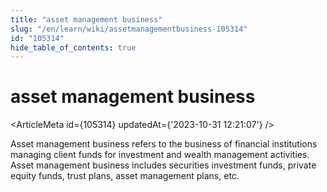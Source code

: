 ```yaml
---
title: "asset management business"
slug: "/en/learn/wiki/assetmanagementbusiness-105314"
id: "105314"
hide_table_of_contents: true
---
```



# asset management business

<ArticleMeta id={105314} updatedAt={'2023-10-31 12:21:07'} />
<div className='border-solid border-b border-t-0 my-4 border-[var(--ifm-color-gray-300)]' />

Asset management business refers to the business of financial institutions managing client funds for investment and wealth management activities. Asset management business includes securities investment funds, private equity funds, trust plans, asset management plans, etc.
